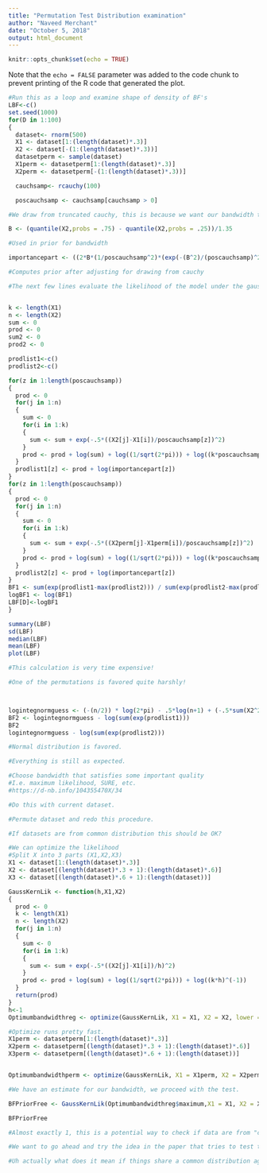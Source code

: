 ---
title: "Permutation Test Distribution examination"
author: "Naveed Merchant"
date: "October 5, 2018"
output: html_document
---

```{r setup, include=FALSE}
knitr::opts_chunk$set(echo = TRUE)
```


Note that the `echo = FALSE` parameter was added to the code chunk to prevent printing of the R code that generated the plot.



```{r Distribution Examination}

#Run this as a loop and examine shape of density of BF's
LBF<-c()
set.seed(1000)
for(D in 1:100)
{
  dataset<- rnorm(500)
  X1 <- dataset[1:(length(dataset)*.3)]
  X2 <- dataset[-(1:(length(dataset)*.3))]
  datasetperm <- sample(dataset)
  X1perm <- datasetperm[1:(length(dataset)*.3)]
  X2perm <- datasetperm[-(1:(length(dataset)*.3))]

  cauchsamp<- rcauchy(100)

  poscauchsamp <- cauchsamp[cauchsamp > 0] 

#We draw from truncated cauchy, this is because we want our bandwidth to be always positive. 

B <- (quantile(X2,probs = .75) - quantile(X2,probs = .25))/1.35

#Used in prior for bandwidth

importancepart <- ((2*B*(1/poscauchsamp^2)*(exp(-(B^2)/(poscauchsamp)^2)) / sqrt(pi))) / (2*dcauchy(poscauchsamp))

#Computes prior after adjusting for drawing from cauchy

#The next few lines evaluate the likelihood of the model under the gaussian kernel.


k <- length(X1)
n <- length(X2)
sum <- 0
prod <- 0
sum2 <- 0
prod2 <- 0

prodlist1<-c()
prodlist2<-c()

for(z in 1:length(poscauchsamp))
{
  prod <- 0
  for(j in 1:n)
  {
    sum <- 0
    for(i in 1:k)
    {
      sum <- sum + exp(-.5*((X2[j]-X1[i])/poscauchsamp[z])^2)
    }
    prod <- prod + log(sum) + log((1/sqrt(2*pi))) + log((k*poscauchsamp[z])^(-1))
  }
  prodlist1[z] <- prod + log(importancepart[z])
}
for(z in 1:length(poscauchsamp))
{
  prod <- 0
  for(j in 1:n)
  {
    sum <- 0
    for(i in 1:k)
    {
      sum <- sum + exp(-.5*((X2perm[j]-X1perm[i])/poscauchsamp[z])^2)
    }
    prod <- prod + log(sum) + log((1/sqrt(2*pi))) + log((k*poscauchsamp[z])^(-1))
  }
  prodlist2[z] <- prod + log(importancepart[z])
}
BF1 <- sum(exp(prodlist1-max(prodlist2))) / sum(exp(prodlist2-max(prodlist2)))
logBF1 <- log(BF1)
LBF[D]<-logBF1
}

summary(LBF)
sd(LBF)
median(LBF)
mean(LBF)
plot(LBF)

#This calculation is very time expensive!

#One of the permutations is favored quite harshly!




```





```{r Testing this with Normal and Exp distrib}
logintegnormguess <- (-(n/2)) * log(2*pi) - .5*log(n+1) + (-.5*sum(X2^2)) + (-.5*(sum(X2)^2)/(n+1))
BF2 <- logintegnormguess - log(sum(exp(prodlist1)))
BF2
logintegnormguess - log(sum(exp(prodlist2)))

#Normal distribution is favored.

#Everything is still as expected.

```



```{r Examining prior free CV bayes}
#Choose bandwidth that satisfies some important quality
#I.e. maximum likelihood, SURE, etc.
#https://d-nb.info/104355470X/34

#Do this with current dataset.

#Permute dataset and redo this procedure.

#If datasets are from common distribution this should be OK?

#We can optimize the likelihood
#Split X into 3 parts (X1,X2,X3)
X1 <- dataset[1:(length(dataset)*.3)]
X2 <- dataset[(length(dataset)*.3 + 1):(length(dataset)*.6)]
X3 <- dataset[(length(dataset)*.6 + 1):(length(dataset))]

GaussKernLik <- function(h,X1,X2) 
{
  prod <- 0
  k <- length(X1)
  n <- length(X2)
  for(j in 1:n)
  {
    sum <- 0
    for(i in 1:k)
    {
      sum <- sum + exp(-.5*((X2[j]-X1[i])/h)^2)
    }
    prod <- prod + log(sum) + log((1/sqrt(2*pi))) + log((k*h)^(-1))
  }
  return(prod)  
}
h<-1
Optimumbandwidthreg <- optimize(GaussKernLik, X1 = X1, X2 = X2, lower = .00001, upper = 5, maximum = TRUE, tol = .001)

#Optimize runs pretty fast.
X1perm <- datasetperm[1:(length(dataset)*.3)]
X2perm <- datasetperm[(length(dataset)*.3 + 1):(length(dataset)*.6)]
X3perm <- datasetperm[(length(dataset)*.6 + 1):(length(dataset))]


Optimumbandwidthperm <- optimize(GaussKernLik, X1 = X1perm, X2 = X2perm, lower = .00001, upper = 5, maximum = TRUE, tol = .001)

#We have an estimate for our bandwidth, we proceed with the test.

BFPriorFree <- GaussKernLik(Optimumbandwidthreg$maximum,X1 = X1, X2 = X3) / GaussKernLik(Optimumbandwidthperm$maximum,X1 = X1perm, X2 = X3perm)

BFPriorFree

#Almost exactly 1, this is a potential way to check if data are from "common distribution", we should check an example where they don't come from a common distribution and verify that a problem occurs.

#We want to go ahead and try the idea in the paper that tries to test to see if things come from common distributions too.
```






```{r Examining when things are drawn from different distributions}

#Uh actually what does it mean if things share a common distribution again?


```







